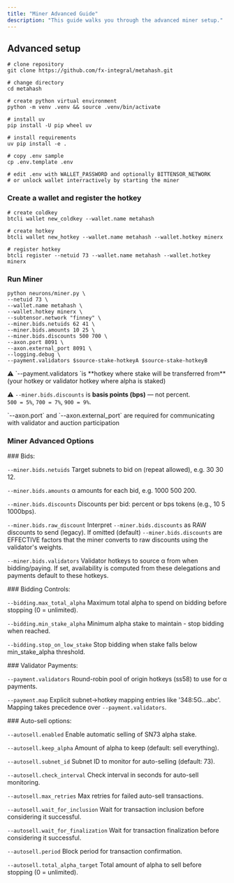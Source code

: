 ```yaml
---
title: "Miner Advanced Guide"
description: "This guide walks you through the advanced miner setup."
---
```


## **Advanced setup**

```shellscript
# clone repository
git clone https://github.com/fx-integral/metahash.git

# change directory
cd metahash

# create python virtual environment
python -m venv .venv && source .venv/bin/activate

# install uv
pip install -U pip wheel uv

# install requirements
uv pip install -e .

# copy .env sample
cp .env.template .env

# edit .env with WALLET_PASSWORD and optionally BITTENSOR_NETWORK
# or unlock wallet interractively by starting the miner
```

### Create a wallet and register the hotkey

```shellscript
# create coldkey
btcli wallet new_coldkey --wallet.name metahash

# create hotkey
btcli wallet new_hotkey --wallet.name metahash --wallet.hotkey minerx

# register hotkey
btcli register --netuid 73 --wallet.name metahash --wallet.hotkey minerx
```

### Run Miner

```shellscript
python neurons/miner.py \
--netuid 73 \
--wallet.name metahash \
--wallet.hotkey minerx \
--subtensor.network "finney" \
--miner.bids.netuids 62 41 \
--miner.bids.amounts 10 25 \
--miner.bids.discounts 500 700 \
--axon.port 8091 \
--axon.external_port 8091 \
--logging.debug \
--payment.validators $source-stake-hotkeyA $source-stake-hotkeyB
```

<Note>
  ⚠️ `--payment.validators  `is **hotkey where stake will be transferred from** (your hotkey or validator hotkey where alpha is staked)

  ⚠️ `--miner.bids.discounts` is **basis points (bps)** — not percent.\
  `500 = 5%`, `700 = 7%`, `900 = 9%`.
</Note>

<Note>
  `--axon.port`  and `--axon.external_port` are required for communicating with validator and auction participation
</Note>

### Miner Advanced Options

<Note>
  ### Bids:

  `--miner.bids.netuids` Target subnets to bid on (repeat allowed), e.g. 30 30 12.

  `--miner.bids.amounts` α amounts for each bid, e.g. 1000 500 200.

  `--miner.bids.discounts` Discounts per bid: percent or bps tokens (e.g., 10 5 1000bps).

  `--miner.bids.raw_discount` Interpret `--miner.bids.discounts` as RAW discounts to send (legacy). If omitted (default) `--miner.bids.discounts` are EFFECTIVE factors that the miner converts to raw discounts using the validator's weights.

  `--miner.bids.validators` Validator hotkeys to source α from when bidding/paying. If set, availability is computed from these delegations and payments default to these hotkeys.
</Note>

<Note>
  ### Bidding Controls:

  `--bidding.max_total_alpha` Maximum total alpha to spend on bidding before stopping (0 = unlimited).

  `--bidding.min_stake_alpha` Minimum alpha stake to maintain - stop bidding when reached.

  `--bidding.stop_on_low_stake` Stop bidding when stake falls below min_stake_alpha threshold.
</Note>

<Note>
  ### Validator Payments:

  `--payment.validators` Round-robin pool of origin hotkeys (ss58) to use for α payments.

  `--payment.map` Explicit subnet→hotkey mapping entries like '348:5G...abc'. Mapping takes precedence over `--payment.validators`.
</Note>

<Note>
  ### Auto-sell options:

  `--autosell.enabled` Enable automatic selling of SN73 alpha stake.

  `--autosell.keep_alpha` Amount of alpha to keep (default: sell everything).

  `--autosell.subnet_id` Subnet ID to monitor for auto-selling (default: 73).

  `--autosell.check_interval` Check interval in seconds for auto-sell monitoring.

  `--autosell.max_retries` Max retries for failed auto-sell transactions.

  `--autosell.wait_for_inclusion` Wait for transaction inclusion before considering it successful.

  `--autosell.wait_for_finalization` Wait for transaction finalization before considering it successful.

  `--autosell.period` Block period for transaction confirmation.

  `--autosell.total_alpha_target` Total amount of alpha to sell before stopping (0 = unlimited).
</Note>